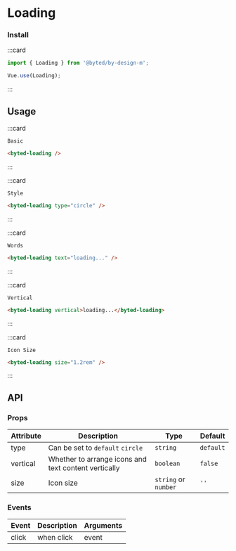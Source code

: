 # Loading

### Install

:::card

```javascript
import { Loading } from '@byted/by-design-m';

Vue.use(Loading);
```

:::

## Usage

:::card

```topic
Basic
```

```html
<byted-loading />
```

:::

:::card

```topic
Style
```

```html
<byted-loading type="circle" />
```

:::

:::card

```topic
Words
```

```html
<byted-loading text="loading..." />
```

:::

:::card

```topic
Vertical
```

```html
<byted-loading vertical>loading...</byted-loading>
```

:::

:::card

```topic
Icon Size
```

```html
<byted-loading size="1.2rem" />
```

:::

## API

### Props

| Attribute | Description                                          | Type                 | Default   |
| --------- | ---------------------------------------------------- | -------------------- | --------- |
| type      | Can be set to `default` `circle`                     | `string`             | `default` |
| vertical  | Whether to arrange icons and text content vertically | `boolean`            | `false`   |
| size      | Icon size                                            | `string` or `number` | `''`      |

### Events

| Event | Description | Arguments |
| ----- | ----------- | --------- |
| click | when click  | event     |
